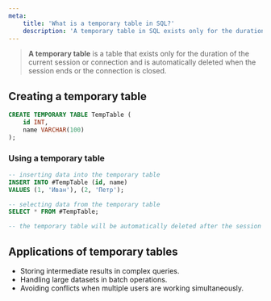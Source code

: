 ```yaml
---
meta:
    title: 'What is a temporary table in SQL?'
    description: 'A temporary table in SQL exists only for the duration of the session and is automatically deleted after it ends. Learn how to create and use temporary tables.'
---
```


> **A temporary table** is a table that exists only for the duration of the current session or connection and is automatically deleted when the session ends or the connection is closed.

## Creating a temporary table

```sql
CREATE TEMPORARY TABLE TempTable (
    id INT,
    name VARCHAR(100)
);
```

### Using a temporary table

```sql
-- inserting data into the temporary table
INSERT INTO #TempTable (id, name)
VALUES (1, 'Иван'), (2, 'Петр');

-- selecting data from the temporary table
SELECT * FROM #TempTable;

-- the temporary table will be automatically deleted after the session ends
```

## Applications of temporary tables

-   Storing intermediate results in complex queries.
-   Handling large datasets in batch operations.
-   Avoiding conflicts when multiple users are working simultaneously.
